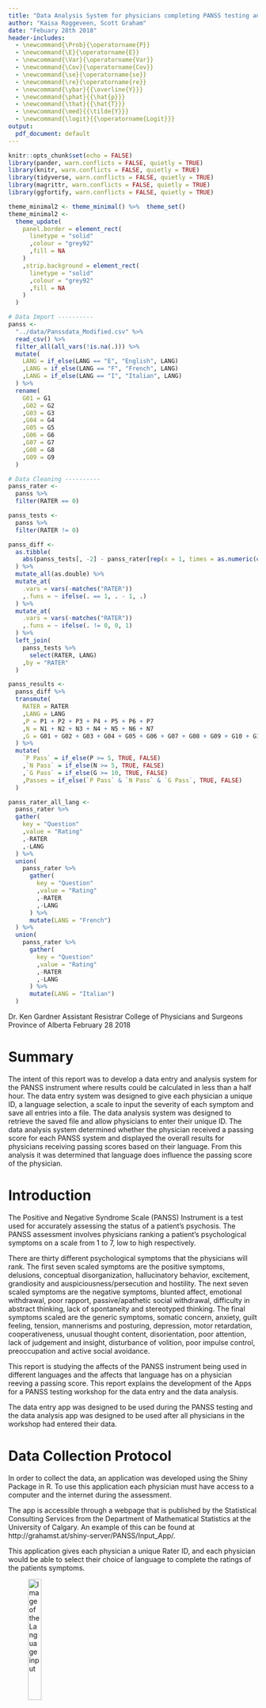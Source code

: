 ```yaml
---
title: "Data Analysis System for physicians completing PANSS testing and the effect language has on the score"
author: "Kaisa Roggeveen, Scott Graham"
date: "Febuary 28th 2018"
header-includes:
  - \newcommand{\Prob}{\operatorname{P}}
  - \newcommand{\E}{\operatorname{E}}
  - \newcommand{\Var}{\operatorname{Var}}
  - \newcommand{\Cov}{\operatorname{Cov}}
  - \newcommand{\se}{\operatorname{se}}
  - \newcommand{\re}{\operatorname{re}}
  - \newcommand{\ybar}{{\overline{Y}}}
  - \newcommand{\phat}{{\hat{p}}}
  - \newcommand{\that}{{\hat{T}}}
  - \newcommand{\med}{{\tilde{Y}}}
  - \newcommand{\logit}{{\operatorname{Logit}}}
output: 
  pdf_document: default
---
```


```r
knitr::opts_chunk$set(echo = FALSE)
library(pander, warn.conflicts = FALSE, quietly = TRUE)
library(knitr, warn.conflicts = FALSE, quietly = TRUE)
library(tidyverse, warn.conflicts = FALSE, quietly = TRUE)
library(magrittr, warn.conflicts = FALSE, quietly = TRUE)
library(ggfortify, warn.conflicts = FALSE, quietly = TRUE)

theme_minimal2 <- theme_minimal() %>%  theme_set()
theme_minimal2 <-
  theme_update(
    panel.border = element_rect(
      linetype = "solid"
      ,colour = "grey92"
      ,fill = NA
    )
    ,strip.background = element_rect(
      linetype = "solid"
      ,colour = "grey92"
      ,fill = NA
    )
  )

# Data Import ----------
panss <-
  "../data/Panssdata_Modified.csv" %>% 
  read_csv() %>% 
  filter_all(all_vars(!is.na(.))) %>% 
  mutate(
    LANG = if_else(LANG == "E", "English", LANG)
    ,LANG = if_else(LANG == "F", "French", LANG)
    ,LANG = if_else(LANG == "I", "Italian", LANG)
  ) %>% 
  rename(
    G01 = G1
    ,G02 = G2
    ,G03 = G3
    ,G04 = G4
    ,G05 = G5
    ,G06 = G6
    ,G07 = G7
    ,G08 = G8
    ,G09 = G9
  ) 

# Data Cleaning ----------
panss_rater <- 
  panss %>% 
  filter(RATER == 0)

panss_tests <- 
  panss %>% 
  filter(RATER != 0)

panss_diff <-
  as.tibble(
    abs(panss_tests[, -2] - panss_rater[rep(x = 1, times = as.numeric(count(panss_tests))), -2])
  ) %>% 
  mutate_all(as.double) %>% 
  mutate_at(
    .vars = vars(-matches("RATER"))
    ,.funs = ~ ifelse(. == 1, . - 1, .)
  ) %>%
  mutate_at(
    .vars = vars(-matches("RATER"))
    ,.funs = ~ ifelse(. != 0, 0, 1)
  ) %>%
  left_join(
    panss_tests %>% 
      select(RATER, LANG)
    ,by = "RATER"
  )

panss_results <-
  panss_diff %>% 
  transmute(
    RATER = RATER
    ,LANG = LANG
    ,P = P1 + P2 + P3 + P4 + P5 + P6 + P7
    ,N = N1 + N2 + N3 + N4 + N5 + N6 + N7
    ,G = G01 + G02 + G03 + G04 + G05 + G06 + G07 + G08 + G09 + G10 + G11 + G12 + G13 + G14 + G15 + G16
  ) %>% 
  mutate(
    `P Pass` = if_else(P >= 5, TRUE, FALSE)
    ,`N Pass` = if_else(N >= 5, TRUE, FALSE)
    ,`G Pass` = if_else(G >= 10, TRUE, FALSE)
    ,Passes = if_else(`P Pass` & `N Pass` & `G Pass`, TRUE, FALSE)
  )

panss_rater_all_lang <- 
  panss_rater %>% 
  gather(
    key = "Question"
    ,value = "Rating"
    ,-RATER
    ,-LANG
  ) %>% 
  union(
    panss_rater %>% 
      gather(
        key = "Question"
        ,value = "Rating"
        ,-RATER
        ,-LANG
      ) %>% 
      mutate(LANG = "French")
  ) %>% 
  union(
    panss_rater %>% 
      gather(
        key = "Question"
        ,value = "Rating"
        ,-RATER
        ,-LANG
      ) %>% 
      mutate(LANG = "Italian")
  )
```
Dr. Ken Gardner  \newline
Assistant Resistrar College of Physicians and Surgeons \newline
Province of Alberta \newline
February 28 2018 \newline


# Summary
The intent of this report was to develop a data entry and analysis system for the PANSS instrument where results could be calculated in less than a half hour. The data entry system was designed to give each physician a unique ID, a language selection, a scale to input the severity of each symptom and save all entries into a file. The data analysis system was designed to retrieve the saved file and allow physicians to enter their unique ID. The data analysis system determined whether the physician received a passing score for each PANSS system and displayed the overall results for physicians receiving passing scores based on their language. From this analysis it was determined that language does influence the passing score of the physician.



# Introduction
The Positive and Negative Syndrome Scale (PANSS) Instrument is a test used for accurately assessing the status of a patient's psychosis. The PANSS assessment involves physicians ranking a patient's psychological symptoms on a scale from 1 to 7, low to high respectively. 

There are thirty different psychological symptoms that the physicians will rank. The first seven scaled symptoms are the positive symptoms, delusions, conceptual disorganization, hallucinatory behavior, excitement, grandiosity and  auspiciousness/persecution and hostility. The next seven scaled symptoms are the negative symptoms, blunted affect, emotional withdrawal, poor rapport, passive/apathetic social withdrawal, difficulty in abstract thinking, lack of spontaneity and stereotyped thinking. The final symptoms scaled are the generic symptoms, somatic concern, anxiety, guilt feeling, tension, mannerisms and posturing, depression, motor retardation, cooperativeness, unusual thought content, disorientation, poor attention, lack of judgement and insight, disturbance of volition, poor impulse control, preoccupation and active social avoidance. 

This report is studying the affects of the PANSS instrument being used in different languages and the affects that language has on a physician reeving a passing score. This report explains the development of the Apps for a PANSS testing workshop for the data entry and the data analysis.

The data entry app was designed to be used during the PANSS testing and the data analysis app was designed to be used after all physicians in the workshop had entered their data. 



# Data Collection Protocol
In order to collect the data, an application was developed using the Shiny Package in R. To use this application each physician must have access to a computer and the internet during the assessment.

The app is accessible through a webpage that is published by the Statistical Consulting Services from the Department of Mathematical Statistics at the University of Calgary. An example of this can be found at http://grahamst.at/shiny-server/PANSS/Input_App/.

This application gives each physician a unique Rater ID, and each physician would be able to select their choice of language to complete the ratings of the patients symptoms. 

![Image of the Language input](images/image1.png){height=25%}

The application displays the three symptom sections, positive, negative and generic, in individual columns. The first column displays the seven positive symptoms, the second column displays the seven negative symptoms and the last column displays the 16 generic symptoms. Each physician can rate the symptom on a slider-scale between 1 (low) and 7 (high). Once the physician is satisfied with all of their responses, they can submit their responses. All of the submitted responses are collected in a comma-departed values (CSV) document or uploaded into a database table. 

![Image of the Slider-Scale](images/image2.png){height=30%}

This data entry system was designed to prevent common issues seen in data collection. The system takes the inputs directly from the physicians and saves their responses in a CSV file, which eliminates potential errors made my humans when inputing the data. This system only allows physicians to choose numbers between 1 and 7, and therefore no numbers outside of these values would be recorded. The system also displays all of the questions at once so the physician can easily review their inputed symptom ratings.

# Data Analysis System

To create a quick and effective data analysis system an application was developed using the Shiny package in R. To view the results from the data analysis an individual physician would need access to a computer and the internet or the overall results could be shown to all physicians on an overhead screen.

This application is also accessible through a webpage that is published by the Statistical Consulting Services from the Department of Mathematical Statistics at the University of Calgary. An example of this can be found at http://grahamst.at/shiny-server/PANSS/Results_App/. Or seen in figures 3-5.

The application has a drop down menu where the physician can choose to display the results to a given question set, a check box set the results by language and the ability for physicians to enter their unique ID, and display their results. 

The data analysis application gathers the data from the CSV file/database that was created in the input application. The data then runs through a data cleaner which checks that there are no responses outside of the scope of the questions. Next the physicians' ratings are compared to the experts ratings for each symptom. The results of this comaparison are printed in a table where the physician can review their scores and determine where they made errors. 

The data analysis also displays overall results for all physicians. Histograms are used as a visual representation of the data. The histograms that are created for each section and each section can be stratified by langauge. In the histograms, the passing scores are coloured in green and failing scores are coloured in orange. 

The data was also visualized using Box Plots. The expert's rating was marked by a red star (*), and can be stratified by language.

To visualize overall passing scores bar plots of the proportion of raters who passed in each language are created for each section, Positive Symptoms, Negative Symptoms, Generic Symtoms and Overall Results. In the bar plots a passing score is coloured as green and a failing score are coloured in orange. These bar plots allow for a quick visualization of the data and the differences between the proportion of physicians passed based on language. 


SCOTT CAN YOU WRITE ABOUT THE LOGISTIC REGRESSION HERE. Maybe if we could explain the models that are used and why these models were choosen?


![Results App Top](images/Results_App01.png)

![Results App Middle](images/Results_App02.png)

![Results App Bottom](images/Results_App03.png)

# Data Analysis
The intial step into analyzing the data was to remove variables that were outside of the allowed inputs. The first screening test was if there were any symbols in the ratings. Any symbols found were removed and the rating was marked as NA. The second screening test was to identify letters in the ratings. If the letter "l" was found it was replaced by the number 1, otherwise the rating was marked at NA. The final step taken to clean the ratings of errors was to make sure all of the numbers were in between 1 and 7. If a rating was scored as "0" it was changed to a "1" and if a rating was scored as an "8" or a "9", the rating was changed to a "7".

## Physician's Passing Score
To determine if a physician "passed" or "failed" the training they must meet certain criteria. The first criteria check was comparing each physician's symptom rating to an expert's symptom rating, if the physicians rating was within 1 of the expert's rating they received a "pass" on that symptom. 

The second criteria check was the total number of "pass" questions in the positive, negative and generic symptoms sections. To receive a "pass" in the positive and negative symptoms sections at least 5 out of the 7 symptoms must be a "pass". To receive a "pass" in the generic symptoms section at least 10 out of the 16 must be a "pass".

The third criteria checked was if the physician "passed" all three sections. If the physician "passed" all three sections, then they received a "pass" for the PANSS training.

The following table shows the summary results of the physicians. The full results can bee seen in Appendix B.
```r
panss_results %>% 
  group_by(LANG) %>%
  summarize_if(.predicate = is.logical, .funs = c(sum, length)) %>% 
  select(
    Language = LANG
    ,`Passed P` = `P Pass_.Primitive("sum")`
    ,`Passed N` = `N Pass_.Primitive("sum")`
    ,`Passed G` = `G Pass_.Primitive("sum")`
    ,`Passed` = `Passes_.Primitive("sum")`
    ,`Total Physicians` = `Passes_.Primitive("length")`
  ) %>%
  kable(caption = "Number of Passes")

panss_results %>% 
  group_by(LANG) %>%
  select(-RATER) %>% 
  summarize_if(.predicate = is.numeric, .funs = mean) %>% 
  rename(Language = LANG) %>%
  kable(caption = "Mean Number of Questions Passed", digits = 4)

panss_results %>% 
  group_by(LANG) %>%
  select(-RATER) %>% 
  summarize_if(.predicate = is.numeric, .funs = sd) %>%  
  rename(Language = LANG) %>%
  kable(caption = "SD Number of Questions Passed", digits = 4)
```

## Effect of Language on Passing Score
To visualize the data, histograms the symptoms were stratified by language.

```r
panss_hist <- 
  panss_tests %>% 
  gather(
    key = "Question"
    ,value = "Rating"
    ,-RATER
    ,-LANG
  ) %>% 
  left_join(
    panss_rater_all_lang %>% 
      # filter(str_detect(string = Question, pattern = input$question_set)) %>% 
      select(-RATER)
    ,by = c("Question", "LANG")
    ,suffix = c("", " Expert")
  ) %>% 
  mutate_if(
    .predicate = is.character
    ,.funs = as.factor
  ) %>% 
  mutate(
    LB = `Rating Expert` - 1
    ,UB = `Rating Expert` + 1
    ,Pass = if_else(Rating >= LB & Rating <= UB, "Pass", "Fail") %>% as.factor()
  )

panss_hist %>% 
  filter(str_detect(Question, "P")) %>% 
  ggplot(
    aes(
      x = Rating
      ,fill = Pass
      ,colour = Pass
    )
  ) +
  geom_bar() +
  scale_fill_brewer(
    type = "qual"
    ,palette = "Set2"
    ,direction = -1
  ) +
  scale_colour_brewer(
    type = "qual"
    ,palette = "Set2"
    ,direction = -1
  ) +
  scale_x_discrete(limit = 1:7) +
  labs(
    title = "Histogram of Positive Ratings"
    ,x = "Rating"
    ,y = "Count"
    ,fill = "Result"
    ,colour = "Result"
  ) +
  theme(legend.position = "bottom") +
  facet_grid(
    LANG ~ Question
    ,scales = "free_y"
  )
```


```r
panss_hist %>% 
  filter(str_detect(Question, "N")) %>% 
  ggplot(
    aes(
      x = Rating
      ,fill = Pass
      ,colour = Pass
    )
  ) +
  geom_bar() +
  scale_fill_brewer(
    type = "qual"
    ,palette = "Set2"
    ,direction = -1
  ) +
  scale_colour_brewer(
    type = "qual"
    ,palette = "Set2"
    ,direction = -1
  ) +
  scale_x_discrete(limit = 1:7) +
  labs(
    title = "Histogram of Negative Ratings"
    ,x = "Rating"
    ,y = "Count"
    ,fill = "Result"
    ,colour = "Result"
  ) +
  theme(legend.position = "bottom") +
  facet_grid(
    LANG ~ Question
    ,scales = "free_y"
  )
```


```r
panss_hist %>% 
  filter(
    str_detect(Question, "G0")
    ,Question != "G09"
  ) %>% 
  ggplot(
    aes(
      x = Rating
      ,fill = Pass
      ,colour = Pass
    )
  ) +
  geom_bar() +
  scale_fill_brewer(
    type = "qual"
    ,palette = "Set2"
    ,direction = -1
  ) +
  scale_colour_brewer(
    type = "qual"
    ,palette = "Set2"
    ,direction = -1
  ) +
  scale_x_discrete(limit = 1:7) +
  labs(
    title = "Histogram of General Ratings (G01-G08)"
    ,x = "Rating"
    ,y = "Count"
    ,fill = "Result"
    ,colour = "Result"
  ) +
  theme(legend.position = "bottom") +
  facet_grid(
    LANG ~ Question
    ,scales = "free_y"
  )
```


```r
panss_hist %>% 
  filter(
    str_detect(Question, "G1") | Question == "G09"
  ) %>% 
  ggplot(
    aes(
      x = Rating
      ,fill = Pass
      ,colour = Pass
    )
  ) +
  geom_bar() +
  scale_fill_brewer(
    type = "qual"
    ,palette = "Set2"
    ,direction = -1
  ) +
  scale_colour_brewer(
    type = "qual"
    ,palette = "Set2"
    ,direction = -1
  ) +
  scale_x_discrete(limit = 1:7) +
  labs(
    title = "Histogram of General Ratings (G09-G16)"
    ,x = "Rating"
    ,y = "Count"
    ,fill = "Result"
    ,colour = "Result"
  ) +
  theme(legend.position = "bottom") +
  facet_grid(
    LANG ~ Question
    ,scales = "free_y"
  )
```


## Regression Analysis
A logistic regression was preformed on the results from the 3 question sets, as well as the end result, using language as the predictor. For all 4 regressions, the English respondents are used as the base case for comparing against the French respondents and the Italian respondents.

```r
panss_logit <- 
  panss_results %>% 
  select(
    LANG
    ,contains("Pass")
  ) %>% 
  gather(
    key = Set
    ,value = Result
    ,-LANG
  ) %>% 
  mutate_all(as.factor) %>% 
  split(.$Set) %>% 
  map(
    ~ glm(
      Result ~ LANG
      ,data = .
      ,family = binomial
    )
  )

panss_logit$`P Pass` %>% 
  pander(caption = "Passes Question Set P by Language")
```

For the P questions, the odds in favor of passing of a French respondent compared to an English respondent increased on average by a multiplicative factor of `r round(exp(coef(panss_logit$"P Pass"))[["LANGFrench"]], 4)`. For an Italian respondent compared to an English respondent, the odds in favor of passing increased on average by a multiplicative factor of `r round(exp(coef(panss_logit$"P Pass"))[["LANGItalian"]], 4)`

```r
panss_logit$`N Pass` %>% 
  pander(caption = "Passes Question Set N by Language")
```

For the N questions, the odds in favor of passing of a French respondent compared to an English respondent increased on average by a multiplicative factor of `r round(exp(coef(panss_logit$"N Pass"))[["LANGFrench"]], 4)`. For an Italian respondent compared to an English respondent, the odds in favor of passing increased on average by a multiplicative factor of `r round(exp(coef(panss_logit$"N Pass"))[["LANGItalian"]], 4)`

```r
panss_logit$`G Pass` %>% 
  pander(caption = "Passes Question Set G by Language")
```

For the G questions, the odds in favor of passing of a French respondent compared to an English respondent can't be calculated as all of the French respondents passed the G questions, hence the nonsensical output in the regression. For an Italian respondent compared to an English respondent, the odds in favor of passing increased on average by a multiplicative factor of `r round(exp(coef(panss_logit$"G Pass"))[["LANGItalian"]], 4)`

```r
panss_logit$Passes %>% 
  pander(caption = "Passes PANSS by Language")
```

For the overall test, the odds in favor of passing of a French respondent compared to an English respondent increased on average by a multiplicative factor of `r round(exp(coef(panss_logit$"Passes"))[["LANGFrench"]], 4)`. For an Italian respondent compared to an English respondent, the odds in favor of passing increased on average by a multiplicative factor of `r round(exp(coef(panss_logit$"Passes"))[["LANGItalian"]], 4)`

## Proportions of Raters who Passed by Language


```r
panss_results %>% 
  select(
    -c(
      P
      ,N
      ,G
    )
  ) %>% 
  gather(
    key = "Test"
    ,value = "Result"
    ,-RATER
    ,-LANG
  ) %>% 
  ggplot(
    aes(
      x = LANG
      ,colour = Result
      ,fill = Result
    )
  ) +
  geom_bar(position = "fill") +
  facet_wrap(
    ~ Test
    ,scales = "fixed"
  ) +
  scale_fill_brewer(
    type = "qual"
    ,palette = "Set2"
  ) +
  scale_colour_brewer(
    type = "qual"
    ,palette = "Set2"
  ) +
  labs(title = "Proportion of Raters who Passed by Language")
```


# Conclusions

It can be concluded that language does impact a physicians score. 


# Recommendations



# Appendix
## Appendix A
```r
print("foo")
```


## Appendix B
```r
panss_results %>% 
  select(
    `Rater ID` = RATER
    ,Language = LANG
    ,`P Pass` 
    ,`N Pass`
    ,`G Pass`
    ,Passes
  ) %>% 
  kable()
```